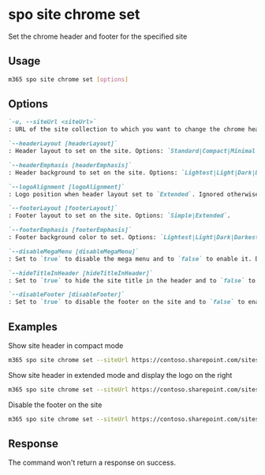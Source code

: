 
# spo site chrome set

Set the chrome header and footer for the specified site

## Usage

```sh
m365 spo site chrome set [options]
```

## Options

```md definition-list
`-u, --siteUrl <siteUrl>`
: URL of the site collection to which you want to change the chrome header/footer

`--headerLayout [headerLayout]`
: Header layout to set on the site. Options: `Standard|Compact|Minimal|Extended`.

`--headerEmphasis [headerEmphasis]`
: Header background to set on the site. Options: `Lightest|Light|Dark|Darkest`.

`--logoAlignment [logoAlignment]`
: Logo position when header layout set to `Extended`. Ignored otherwise. Options: `Left|Center|Right`.

`--footerLayout [footerLayout]`
: Footer layout to set on the site. Options: `Simple|Extended`.

`--footerEmphasis [footerEmphasis]`
: Footer background color to set. Options: `Lightest|Light|Dark|Darkest`.

`--disableMegaMenu [disableMegaMenu]`
: Set to `true` to disable the mega menu and to `false` to enable it. Disabling mega menu results in using the cascading navigation (classic experience). Options: `true|false`.

`--hideTitleInHeader [hideTitleInHeader]`
: Set to `true` to hide the site title in the header and to `false` to show it. Options: `true|false`.

`--disableFooter [disableFooter]`
: Set to `true` to disable the footer on the site and to `false` to enable it. Options: `true|false`.
```

<Global />

## Examples

Show site header in compact mode

```sh
m365 spo site chrome set --siteUrl https://contoso.sharepoint.com/sites/project-x --headerLayout Compact
```

Show site header in extended mode and display the logo on the right

```sh
m365 spo site chrome set --siteUrl https://contoso.sharepoint.com/sites/project-x  --headerLayout Extended --logoAlignment Right
```

Disable the footer on the site

```sh
m365 spo site chrome set --siteUrl https://contoso.sharepoint.com/sites/project-x --disableFooter true
```

## Response

The command won't return a response on success.
